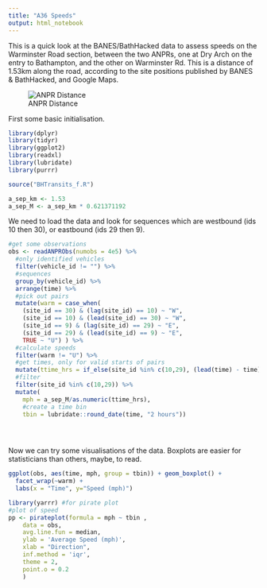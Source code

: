 ```yaml
---
title: "A36 Speeds"
output: html_notebook
---
```


This is a quick look at the BANES/BathHacked data to assess speeds on the Warminster Road section, between the two ANPRs, one at Dry Arch on the entry to Bathampton, and the other on Warminster Rd. This is a distance of 1.53km along the road, according to the site positions published by BANES & BathHacked, and Google Maps.

![ANPR Distance](Images/ANPR Distance.png)


First some basic initialisation. 

```r
library(dplyr)
library(tidyr)
library(ggplot2)
library(readxl)
library(lubridate)
library(purrr)

source("BHTransits_f.R")

a_sep_km <- 1.53
a_sep_M <- a_sep_km * 0.621371192
```

We need to load the data and look for sequences which are westbound (ids 10 then 30), or eastbound (ids 29 then 9).

```r
#get some observations
obs <- readANPRObs(numobs = 4e5) %>%
  #only identified vehicles
  filter(vehicle_id != "") %>% 
  #sequences
  group_by(vehicle_id) %>% 
  arrange(time) %>% 
  #pick out pairs
  mutate(warm = case_when(
    (site_id == 30) & (lag(site_id) == 10) ~ "W",
    (site_id == 10) & (lead(site_id) == 30) ~ "W",
    (site_id == 9) & (lag(site_id) == 29) ~ "E",
    (site_id == 29) & (lead(site_id) == 9) ~ "E",
    TRUE ~ "U") ) %>% 
  #calculate speeds
  filter(warm != "U") %>% 
  #get times, only for valid starts of pairs
  mutate(ttime_hrs = if_else(site_id %in% c(10,29), (lead(time) - time)/3600, NA_real_)) %>% 
  #filter
  filter(site_id %in% c(10,29)) %>% 
  mutate(
    mph = a_sep_M/as.numeric(ttime_hrs),
    #create a time bin
    tbin = lubridate::round_date(time, "2 hours")) 


  
```

Now we can try some visualisations of the data. Boxplots are easier for statisticians than others, maybe, to read. 

```r

ggplot(obs, aes(time, mph, group = tbin)) + geom_boxplot() +
  facet_wrap(~warm) +
  labs(x = "Time", y="Speed (mph)")

```

```r
library(yarrr) #for pirate plot
#plot of speed
pp <- pirateplot(formula = mph ~ tbin ,
    data = obs,
    avg.line.fun = median,
    ylab = 'Average Speed (mph)',
    xlab = "Direction",
    inf.method = 'iqr',
    theme = 2,
    point.o = 0.2
    ) 
```

